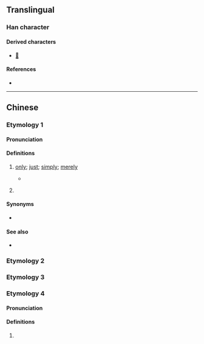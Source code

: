 {{character info}}
==Translingual==

===Han character===
{{Han char|rn=30|rad=口|as=09|sn=12|four=|canj=RJKA|ids=⿰口者}}

====Derived characters====
* [[𣾻]]

====References====
* {{Han ref|kx=0201.121|hdz=10636.041|uh=556B|ud=21867}}

----

==Chinese==

===Etymology 1===
{{zh-forms|alt=嗻,姐}}

====Pronunciation====
{{zh-pron
|m=zē
|c=ze1
|cat=part
}}

====Definitions====
{{zh-hanzi}}

# {{lb|zh|Cantonese}} {{non-gloss definition|sentence final particle:}} [[only]]; [[just]]; [[simply]]; [[merely]]
#* {{zh-x|你 冇 女朋友？梗係 唔 信 啦！……或者 有。你 唔 知 啫。|You don't have a girlfriend? Of course I don't believe you! ... Maybe you do have one, but you '''just''' don't know it.|C|ref={{w2|zh|陳慧嫻}}, {{w2|zh|紅茶館_(歌曲)|紅茶館}}}}
# {{lb|zh|Cantonese}} {{non-gloss definition|Used to form critical questions.}}
#: {{zh-x|你 琴日 去 咗 邊 啫？|Where exactly did you go yesterday?|C}}
#: {{zh-x|你 想 點 啫？|What do you want?|C}}

====Synonyms====
* {{sense|only}} {{qualifier|Mandarin}} {{zh-l|而已}}

====See also====
*{{zh-l|唧}}

===Etymology 2===
{{zh-see|脧|v}}

===Etymology 3===
{{zh-see|嗜|v}}

===Etymology 4===
{{zh-forms}}

====Pronunciation====
{{zh-pron
|m=zhě,zé
|c=ze1
|cat=
}}

====Definitions====
{{zh-hanzi}}

# {{zh-only used in|啫喱/啫哩|jelly}}